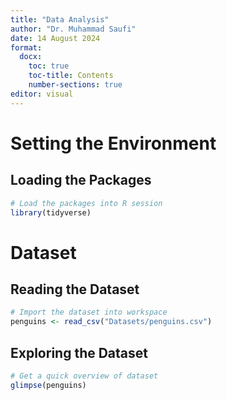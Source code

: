 ```yaml
---
title: "Data Analysis"                    
author: "Dr. Muhammad Saufi"              
date: 14 August 2024                      
format: 
  docx:
    toc: true
    toc-title: Contents
    number-sections: true
editor: visual
---
```


# Setting the Environment                          
## Loading the Packages                            

```r
# Load the packages into R session                 
library(tidyverse)                                 
```                                                

# Dataset                                          
## Reading the Dataset                             
                                                   
```r
# Import the dataset into workspace                
penguins <- read_csv("Datasets/penguins.csv")      
```                                                

## Exploring the Dataset                           

```r
# Get a quick overview of dataset                  
glimpse(penguins)                                  
```                                                